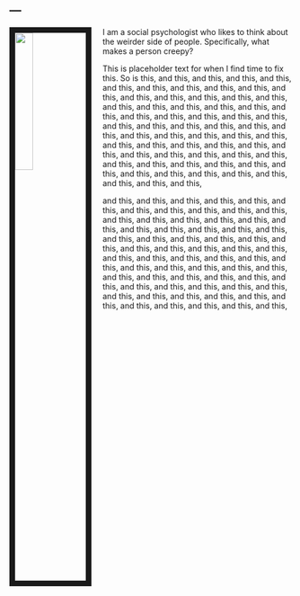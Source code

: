 ---
---

<img src="images/IMG_0815.jpeg" style="width:25%; border:10px solid; margin-right: 20px" align="left">

I am a social psychologist who likes to think about the weirder side of people. Specifically, what makes a person creepy? 

This is placeholder text for when I find time to fix this. So is this, and this,  and this, and this, and this, and this, and this, and this, and this, and this, and this, and this, and this, and this, and this, and this, and this, and this, and this, and this, and this, and this, and this, and this, and this, and this, and this, and this, and this, and this, and this, and this, and this, and this, and this, and this, and this, and this, and this, and this, and this, and this, and this, and this, and this, and this, and this, and this, and this, and this, and this, and this, and this, and this, and this, and this, and this, and this, and this, and this, and this, and this, and this,

 and this, and this, and this, and this, and this, and this, and this, and this, and this, and this, and this, and this, and this, and this, and this, and this, and this, and this, and this, and this, and this, and this, and this, and this, and this, and this, and this, and this, and this, and this, and this, and this, and this, and this, and this, and this, and this, and this, and this, and this, and this, and this, and this, and this, and this, and this, and this, and this, and this, and this, and this, and this, and this, and this, and this, and this, and this, and this, and this, and this, and this, and this, and this, and this, and this, and this,



